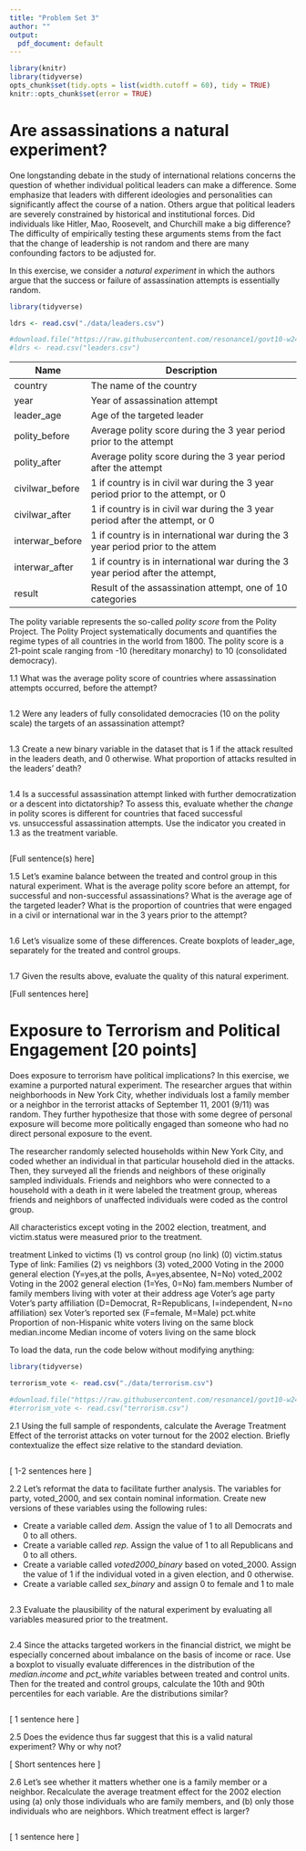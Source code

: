 ```yaml
---
title: "Problem Set 3"
author: ""
output:
  pdf_document: default
---
```


```r
library(knitr)
library(tidyverse)
opts_chunk$set(tidy.opts = list(width.cutoff = 60), tidy = TRUE)
knitr::opts_chunk$set(error = TRUE)
```

# Are assassinations a natural experiment?

One longstanding debate in the study of international relations concerns the question of whether individual political leaders can make a difference. Some emphasize that leaders with different ideologies and personalities can significantly affect the course of a nation. Others argue that political leaders are severely constrained by historical and institutional forces.  Did individuals like Hitler, Mao, Roosevelt, and Churchill make a big difference?  The difficulty of empirically testing these arguments stems from the fact that the change of leadership is not random and there are many confounding factors to be adjusted for.

In this exercise, we consider a *natural experiment* in which the authors argue that the success or failure of assassination attempts is essentially random.

```r
library(tidyverse)

ldrs <- read.csv("./data/leaders.csv")

#download.file("https://raw.githubusercontent.com/resonance1/govt10-w24/main/Problem%20Sets/data/leaders.csv","leaders.csv")
#ldrs <- read.csv("leaders.csv")

```


| Name           | Description                                                                      |
|----------------|----------------------------------------------------------------------------------|
| country        | The name of the country                                                          |
| year           | Year of assassination attempt                                                    |                                    
| leader_age     | Age of the targeted leader                                                       |
| polity_before  | Average polity score during the 3 year period prior to the attempt               |
| polity_after   | Average polity score during the 3 year period after the attempt                  |
| civilwar_before| 1 if country is in civil war during the 3 year period prior to the attempt, or 0 |
| civilwar_after | 1 if country is in civil war during the 3 year period after the attempt, or 0    |
| interwar_before| 1 if country is in international war during the 3 year period prior to the attem |
| interwar_after | 1 if country is in international war during the 3 year period after the attempt, |
| result         | Result of the assassination attempt, one of 10 categories                        |

The polity variable represents the so-called *polity score* from the Polity Project.  The Polity Project systematically documents and quantifies the regime types of all countries in the world from 1800.  The polity score is a 21-point scale ranging from -10 (hereditary monarchy) to 10 (consolidated democracy).  

1.1 What was the average polity score of countries where assassination attempts occurred, before the attempt?

```r

```

1.2 Were any leaders of fully consolidated democracies (10 on the polity scale) the targets of an assassination attempt?

```r

```
 
1.3 Create a new binary variable in the dataset that is 1 if the attack resulted in the leaders death, and 0 otherwise. What proportion of attacks resulted in the leaders' death? 

```r

```

1.4 Is a successful assassination attempt linked with further democratization or a descent into dictatorship?  To assess this, evaluate whether the *change* in polity scores is different for countries that faced successful vs. unsuccessful assassination attempts. Use the indicator you created in 1.3 as the treatment variable.

```r

```

[Full sentence(s) here]

1.5 Let's examine balance between the treated and control group in this natural experiment. What is the average polity score before an attempt, for successful and non-successful assassinations? What is the average age of the targeted leader? What is the proportion of countries that were engaged in a civil or international war in the 3 years prior to the attempt?

```r

```

1.6 Let's visualize some of these differences. Create boxplots of leader_age, separately for the treated and control groups.

```r

```

1.7 Given the results above, evaluate the quality of this natural experiment. 

[Full sentences here]



# Exposure to Terrorism and Political Engagement [20 points]

Does exposure to terrorism have political implications? In this exercise, we examine a purported natural experiment. The researcher argues that within neighborhoods in New York City, whether individuals lost a family member or a neighbor in the terrorist attacks of September 11, 2001 (9/11) was random. They further hypothesize that those with some degree of personal exposure will become more politically engaged than someone who had no direct personal exposure to the event. 

The researcher randomly selected households within New York City, and coded whether an individual in that particular household died in the attacks. Then, they surveyed all the friends and neighbors of these originally sampled individuals. Friends and neighbors who were connected to a household with a death in it were labeled the treatment group, whereas friends and neighbors of unaffected individuals were coded as the control group. 

All characteristics except voting in the 2002 election, treatment, and victim.status were measured prior to the treatment.

treatment           	Linked to victims (1) vs control group (no link) (0)
victim.status	        Type of link: Families (2) vs neighbors (3) 
voted_2000	          Voting in the 2000 general election (Y=yes,at the polls, A=yes,absentee, N=No)
voted_2002	          Voting in the 2002 general election (1=Yes, 0=No)
fam.members	          Number of family members living with voter at their address
age	                  Voter’s age
party	                Voter’s party affiliation (D=Democrat, R=Republicans, I=independent, N=no affiliation)
sex	                  Voter’s reported sex (F=female, M=Male)
pct.white	            Proportion of non-Hispanic white voters living on the same block
median.income	        Median income of voters living on the same block


To load the data, run the code below without modifying anything:

```r
library(tidyverse)

terrorism_vote <- read.csv("./data/terrorism.csv")

#download.file("https://raw.githubusercontent.com/resonance1/govt10-w24/main/Problem%20Sets/data/terrorism.csv","terrorism.csv")
#terrorism_vote <- read.csv("terrorism.csv")

```


2.1 Using the full sample of respondents, calculate the Average Treatment Effect of the terrorist attacks on voter turnout for the 2002 election. Briefly contextualize the effect size relative to the standard deviation.

```r


```

[ 1-2 sentences here ]


2.2 Let's reformat the data to facilitate further analysis. The variables for party, voted_2000, and sex contain nominal information. Create new versions of these variables using the following rules: 

- Create a variable called *dem*. Assign the value of 1 to all Democrats and 0 to all others.
- Create a variable called *rep*. Assign the value of 1 to all Republicans and 0 to all others.
- Create a variable called *voted2000_binary* based on voted_2000. Assign the value of 1 if the individual voted in a given election, and 0 otherwise.
- Create a variable called *sex_binary* and assign 0 to female and 1 to male

```r

```

2.3 Evaluate the plausibility of the natural experiment by evaluating all variables measured prior to the treatment. 

```r


```

2.4 Since the attacks targeted workers in the financial district, we might be especially concerned about imbalance on the basis of income or race. Use a boxplot to visually evaluate differences in the distribution of the *median.income* and *pct_white* variables between treated and control units. Then for the treated and control groups, calculate the 10th and 90th percentiles for each variable. Are the distributions similar? 

```r

```

[ 1 sentence here ]

2.5 Does the evidence thus far suggest that this is a valid natural experiment? Why or why not?

[ Short sentences here ]

2.6 Let's see whether it matters whether one is a family member or a neighbor. Recalculate the average treatment effect for the 2002 election using (a) only those individuals who are family members, and (b) only those individuals who are neighbors. Which treatment effect is larger? 

```r


```
[ 1 sentence here ]
